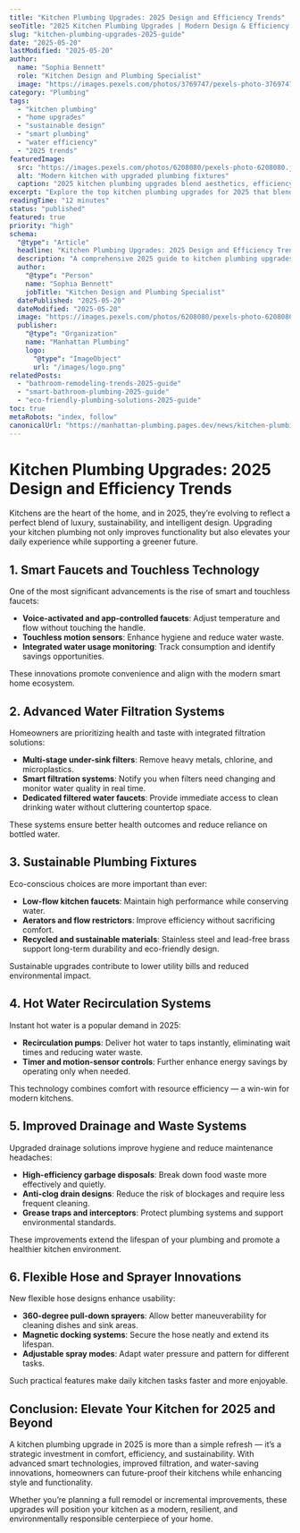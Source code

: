 ```yaml
---
title: "Kitchen Plumbing Upgrades: 2025 Design and Efficiency Trends"
seoTitle: "2025 Kitchen Plumbing Upgrades | Modern Design & Efficiency Guide"
slug: "kitchen-plumbing-upgrades-2025-guide"
date: "2025-05-20"
lastModified: "2025-05-20"
author:
  name: "Sophia Bennett"
  role: "Kitchen Design and Plumbing Specialist"
  image: "https://images.pexels.com/photos/3769747/pexels-photo-3769747.jpeg?auto=compress&cs=tinysrgb&w=1260&h=750&dpr=2"
category: "Plumbing"
tags:
  - "kitchen plumbing"
  - "home upgrades"
  - "sustainable design"
  - "smart plumbing"
  - "water efficiency"
  - "2025 trends"
featuredImage:
  src: "https://images.pexels.com/photos/6208080/pexels-photo-6208080.jpeg?auto=compress&cs=tinysrgb&w=1260&h=750&dpr=2"
  alt: "Modern kitchen with upgraded plumbing fixtures"
  caption: "2025 kitchen plumbing upgrades blend aesthetics, efficiency, and smart technology for the modern home"
excerpt: "Explore the top kitchen plumbing upgrades for 2025 that blend design innovation with efficiency. From smart faucets to sustainable water systems, discover how to future-proof your kitchen and enhance daily living."
readingTime: "12 minutes"
status: "published"
featured: true
priority: "high"
schema:
  "@type": "Article"
  headline: "Kitchen Plumbing Upgrades: 2025 Design and Efficiency Trends"
  description: "A comprehensive 2025 guide to kitchen plumbing upgrades, focusing on modern design, sustainability, and smart water solutions for a more efficient home."
  author:
    "@type": "Person"
    name: "Sophia Bennett"
    jobTitle: "Kitchen Design and Plumbing Specialist"
  datePublished: "2025-05-20"
  dateModified: "2025-05-20"
  image: "https://images.pexels.com/photos/6208080/pexels-photo-6208080.jpeg?auto=compress&cs=tinysrgb&w=1260&h=750&dpr=2"
  publisher:
    "@type": "Organization"
    name: "Manhattan Plumbing"
    logo:
      "@type": "ImageObject"
      url: "/images/logo.png"
relatedPosts:
  - "bathroom-remodeling-trends-2025-guide"
  - "smart-bathroom-plumbing-2025-guide"
  - "eco-friendly-plumbing-solutions-2025-guide"
toc: true
metaRobots: "index, follow"
canonicalUrl: "https://manhattan-plumbing.pages.dev/news/kitchen-plumbing-upgrades-2025-guide"
---
```


# Kitchen Plumbing Upgrades: 2025 Design and Efficiency Trends

Kitchens are the heart of the home, and in 2025, they’re evolving to reflect a perfect blend of
luxury, sustainability, and intelligent design. Upgrading your kitchen plumbing not only improves
functionality but also elevates your daily experience while supporting a greener future.

## 1. Smart Faucets and Touchless Technology

One of the most significant advancements is the rise of smart and touchless faucets:

- **Voice-activated and app-controlled faucets**: Adjust temperature and flow without touching the
  handle.
- **Touchless motion sensors**: Enhance hygiene and reduce water waste.
- **Integrated water usage monitoring**: Track consumption and identify savings opportunities.

These innovations promote convenience and align with the modern smart home ecosystem.

## 2. Advanced Water Filtration Systems

Homeowners are prioritizing health and taste with integrated filtration solutions:

- **Multi-stage under-sink filters**: Remove heavy metals, chlorine, and microplastics.
- **Smart filtration systems**: Notify you when filters need changing and monitor water quality in
  real time.
- **Dedicated filtered water faucets**: Provide immediate access to clean drinking water without
  cluttering countertop space.

These systems ensure better health outcomes and reduce reliance on bottled water.

## 3. Sustainable Plumbing Fixtures

Eco-conscious choices are more important than ever:

- **Low-flow kitchen faucets**: Maintain high performance while conserving water.
- **Aerators and flow restrictors**: Improve efficiency without sacrificing comfort.
- **Recycled and sustainable materials**: Stainless steel and lead-free brass support long-term
  durability and eco-friendly design.

Sustainable upgrades contribute to lower utility bills and reduced environmental impact.

## 4. Hot Water Recirculation Systems

Instant hot water is a popular demand in 2025:

- **Recirculation pumps**: Deliver hot water to taps instantly, eliminating wait times and reducing
  water waste.
- **Timer and motion-sensor controls**: Further enhance energy savings by operating only when
  needed.

This technology combines comfort with resource efficiency — a win-win for modern kitchens.

## 5. Improved Drainage and Waste Systems

Upgraded drainage solutions improve hygiene and reduce maintenance headaches:

- **High-efficiency garbage disposals**: Break down food waste more effectively and quietly.
- **Anti-clog drain designs**: Reduce the risk of blockages and require less frequent cleaning.
- **Grease traps and interceptors**: Protect plumbing systems and support environmental standards.

These improvements extend the lifespan of your plumbing and promote a healthier kitchen environment.

## 6. Flexible Hose and Sprayer Innovations

New flexible hose designs enhance usability:

- **360-degree pull-down sprayers**: Allow better maneuverability for cleaning dishes and sink
  areas.
- **Magnetic docking systems**: Secure the hose neatly and extend its lifespan.
- **Adjustable spray modes**: Adapt water pressure and pattern for different tasks.

Such practical features make daily kitchen tasks faster and more enjoyable.

## Conclusion: Elevate Your Kitchen for 2025 and Beyond

A kitchen plumbing upgrade in 2025 is more than a simple refresh — it’s a strategic investment in
comfort, efficiency, and sustainability. With advanced smart technologies, improved filtration, and
water-saving innovations, homeowners can future-proof their kitchens while enhancing style and
functionality.

Whether you’re planning a full remodel or incremental improvements, these upgrades will position
your kitchen as a modern, resilient, and environmentally responsible centerpiece of your home.
